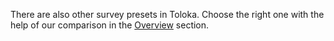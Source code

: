 <Note mode="note" title="Note">

There are also other survey presets in Toloka. Choose the right one with the help of our comparison in the [Overview](/docs/tutorials/questionnaire-overview) section.

</Note>
